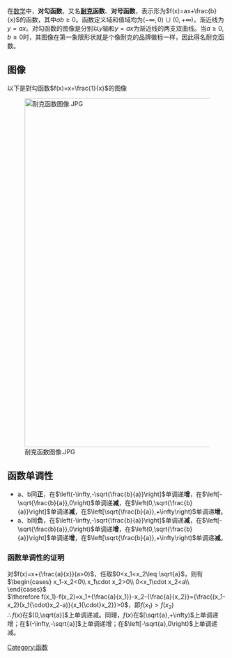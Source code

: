 在[[数学|数学]]中，'''对勾函数'''，又名'''[[耐克|耐克]]函数'''、'''对号函数'''，表示形为<math>f(x)=ax+\frac{b}{x}</math>的函数，其中<math>ab\ge 0</math>。函数定义域和值域均为<math>(-\infty,0)\cup(0,+\infty)</math>，渐近线为<math>y=ax</math>。对勾函数的图像是分别以<math>y</math>轴和<math>y=ax</math>为渐近线的两支双曲线。当<math>a\ge 0,b\ge 0</math>时，其图像在第一象限形状就是个像耐克的品牌徽标一样，因此得名耐克函数。

== 图像 ==

以下是對勾函数<math>f(x)=x+\frac{1}{x}</math>的图像

[[File:耐克函数图像.JPG|800px]]

==函数单调性==
*a、b同'''正'''，在<math>\left(-\infty,-\sqrt{\frac{b}{a}}\right]</math>单调递'''增'''，在<math>\left[-\sqrt{\frac{b}{a}},0\right)</math>单调递'''减'''，在<math>\left(0,\sqrt{\frac{b}{a}}\right]</math>单调递'''减'''，在<math>\left[\sqrt{\frac{b}{a}},+\infty\right)</math>单调递'''增'''。
*a、b同'''负'''，在<math>\left(-\infty,-\sqrt{\frac{b}{a}}\right]</math>单调递'''减'''，在<math>\left[-\sqrt{\frac{b}{a}},0\right)</math>单调递'''增'''，在<math>\left(0,\sqrt{\frac{b}{a}}\right]</math>单调递'''增'''，在<math>\left[\sqrt{\frac{b}{a}},+\infty\right)</math>单调递'''减'''。
===函数单调性的证明===
对<math>f(x)=x+{\frac{a}{x}}(a>0)</math>，任取<math>0<x_1<x_2\leq \sqrt{a}</math>，则有<math>
\begin{cases}
x_1-x_2<0\\
x_1\cdot x_2>0\\
0<x_1\cdot x_2<a\\
\end{cases}</math><br/>
<math>\therefore f(x_1)-f(x_2)=x_1+{\frac{a}{x_1}}-x_2-{\frac{a}{x_2}}={\frac{(x_1-x_2)(x_1{\cdot}x_2-a)}{x_1{\cdot}x_2}}>0</math>，即<math>f(x_1)>f(x_2)</math><br/>
<math>\therefore f(x)</math>在<math>(0,\sqrt{a}]</math>上单调递减。同理，<math>f(x)</math>在<math>[\sqrt{a},+\infty)</math>上单调递增；在<math>(-\infty,-\sqrt{a}]</math>上单调递增；在<math>\left[-\sqrt{a},0\right)</math>上单调递减。
{{Math-stub}}
[[Category:函数|Category:函数]]